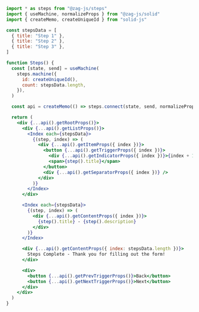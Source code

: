 ```jsx
import * as steps from "@zag-js/steps"
import { useMachine, normalizeProps } from "@zag-js/solid"
import { createMemo, createUniqueId } from "solid-js"

const stepsData = [
  { title: "Step 1" },
  { title: "Step 2" },
  { title: "Step 3" },
]

function Steps() {
  const [state, send] = useMachine(
    steps.machine({
      id: createUniqueId(),
      count: stepsData.length,
    }),
  )

  const api = createMemo(() => steps.connect(state, send, normalizeProps))

  return (
    <div {...api().getRootProps()}>
      <div {...api().getListProps()}>
        <Index each={stepsData}>
          {(step, index) => (
            <div {...api().getItemProps({ index })}>
              <button {...api().getTriggerProps({ index })}>
                <div {...api().getIndicatorProps({ index })}>{index + 1}</div>
                <span>{step().title}</span>
              </button>
              <div {...api().getSeparatorProps({ index })} />
            </div>
          )}
        </Index>
      </div>

      <Index each={stepsData}>
        {(step, index) => (
          <div {...api().getContentProps({ index })}>
            {step().title} - {step().description}
          </div>
        )}
      </Index>

      <div {...api().getContentProps({ index: stepsData.length })}>
        Steps Complete - Thank you for filling out the form!
      </div>

      <div>
        <button {...api().getPrevTriggerProps()}>Back</button>
        <button {...api().getNextTriggerProps()}>Next</button>
      </div>
    </div>
  )
}
```
